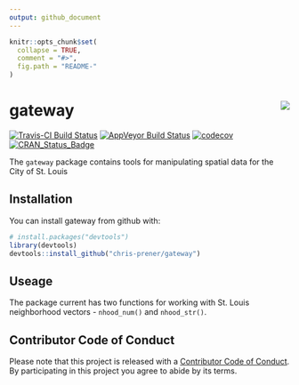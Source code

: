 ```yaml
---
output: github_document
---
```


<!-- README.md is generated from README.Rmd. Please edit that file -->

```r
knitr::opts_chunk$set(
  collapse = TRUE,
  comment = "#>",
  fig.path = "README-"
)
```

# gateway <img src="man/figures/gatewayLogo.png" align="right" />

[![Travis-CI Build Status](https://travis-ci.org/chris-prener/gateway.svg?branch=master)](https://travis-ci.org/chris-prener/gateway)
[![AppVeyor Build Status](https://ci.appveyor.com/api/projects/status/github/chris-prener/gateway?branch=master&svg=true)](https://ci.appveyor.com/project/chris-prener/gateway)
[![codecov](https://codecov.io/gh/chris-prener/gateway/branch/master/graph/badge.svg)](https://codecov.io/gh/chris-prener/gateway)
[![CRAN_Status_Badge](http://www.r-pkg.org/badges/version/gateway)](https://cran.r-project.org/package=gateway)

The `gateway` package contains tools for manipulating spatial data for the City of St. Louis

## Installation

You can install gateway from github with:

```r
# install.packages("devtools")
library(devtools)
devtools::install_github("chris-prener/gateway")
```

## Useage
The package current has two functions for working with St. Louis neighborhood vectors - `nhood_num()` and `nhood_str()`.

## Contributor Code of Conduct
Please note that this project is released with a [Contributor Code of Conduct](CONDUCT.md). By participating in this project you agree to abide by its terms.
